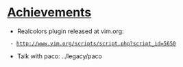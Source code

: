 

= [[Achievements]] =
* Realcolors plugin released at vim.org:
  - http://www.vim.org/scripts/script.php?script_id=5650
* Talk with paco: ../legacy/paco
